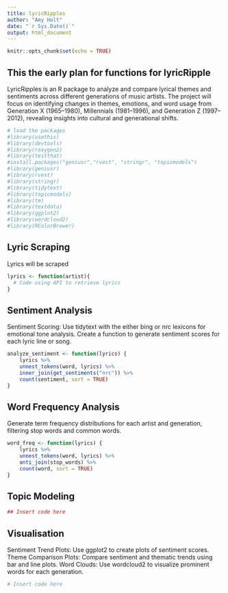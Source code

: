 ```yaml
---
title: lyricRipples
author: "Amy Holt"
date: "`r Sys.Date()`"
output: html_document
---
```


```r
knitr::opts_chunk$set(echo = TRUE)
```

## This the early plan for functions for lyricRipple
LyricRipples is an R package to analyze and compare lyrical themes 
and sentiments across different generations of music artists. The project will 
focus on identifying changes in themes, emotions, and word usage from Generation 
X (1965–1980), Millennials (1981–1996), and Generation Z (1997–2012), revealing 
insights into cultural and generational shifts.


```r
# load the packages
#library(usethis)
#library(devtools)
#library(roxygen2)
#library(testthat)
#install.packages("geniusr","rvest", "stringr", "topicmodels")
#library(geniusr)
#library(rvest)
#library(stringr)
#library(tidytext)
#library(topicmodels)
#library(tm)
#library(textdata)
#library(ggplot2)
#library(wordcloud2)
#library(RColorBrewer)
```

## Lyric Scraping

Lyrics will be scraped 

```r
lyrics <- function(artist){
  # Code using API to retrieve lyrics
}
```

## Sentiment Analysis
Sentiment Scoring: Use tidytext with the either bing or nrc lexicons for 
emotional tone analysis. Create a function to generate sentiment scores for 
each lyric line or song. 
```r

analyze_sentiment <- function(lyrics) {
    lyrics %>%
    unnest_tokens(word, lyrics) %>%
    inner_join(get_sentiments("nrc")) %>%
    count(sentiment, sort = TRUE)
}

```

## Word Frequency Analysis
Generate term frequency distributions for each artist and generation, 
filtering stop words and common words.


```r
word_freq <- function(lyrics) {
    lyrics %>%
    unnest_tokens(word, lyrics) %>%
    anti_join(stop_words) %>%
    count(word, sort = TRUE)
}


```

## Topic Modeling
```r
## Insert code here
```

## Visualisation
Sentiment Trend Plots: Use ggplot2 to create plots of sentiment scores.
Theme Comparison Plots: Compare sentiment and thematic trends using bar and 
line plots.
Word Clouds: Use wordcloud2 to visualize prominent words for each generation.
```r
# Insert code here
```

